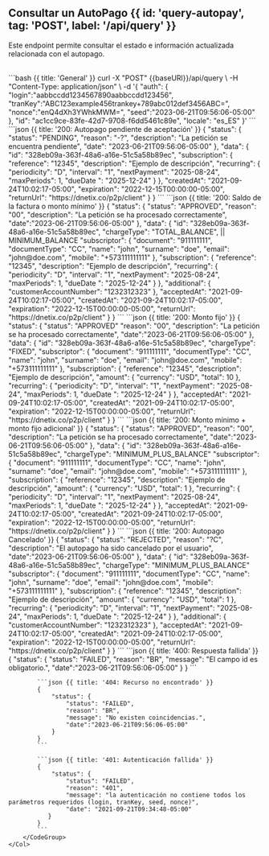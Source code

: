 
## Consultar un AutoPago {{ id: 'query-autopay', tag: 'POST', label: '/api/query' }}
Este endpoint permite consultar el estado e información actualizada relacionada con el autopago.

<Row>
    <Col>
        <ApiReader
            path="/api/query"
            method="POST"
            api={props.refs}
        />
    </Col>
    <Col sticky>
        <br />
        <CodeGroup title="Solicitud" tag="POST" label="/api/query">
            ```bash {{ title: 'General' }}
            curl -X "POST" {{baseURl}}/api/query \
            -H "Content-Type: application/json" \
            -d '{
                "auth": {
                    "login":"aabbccdd1234567890aabbccdd123456",
                    "tranKey":"ABC123example456trankey+789abc012def3456ABC=",
                    "nonce":"enQ4dXh3YWhkMWM=",
                    "seed":"2023-06-21T09:56:06-05:00"
                },
                "id": "ac1cc9ce-83fe-42d7-9708-f6dd5461c89e",
                "locale": "es_ES"
        }'
            ```
        </CodeGroup>
    </Col>
</Row>

<Row>
    <Col>
        <ApiReader
            path="/api/query"
            method="POST"
            type="response"
            api={props.refs}
        />
    </Col>
    <Col sticky>
        <br />
        <CodeGroup title="Respuesta">
            ```json {{ title: '200: Autopago pendiente de aceptación' }}
            {
                "status": {
                    "status": "PENDING",
                    "reason": "-?",
                    "description": "La petición se encuentra pendiente",
                    "date": "2023-06-21T09:56:06-05:00"
                },
                "data": {
                    "id": "328eb09a-363f-48a6-a16e-51c5a58b89ec",
                    "subscription": {
                        "reference": "12345",
                        "description": "Ejemplo de descripción",
                        "recurring": {
                            "periodicity": "D",
                            "interval": "1",
                            "nextPayment": "2025-08-24",
                            "maxPeriods": 1,
                            "dueDate ": "2025-12-24"
                        }
                    },
                    "createdAt": "2021-09-24T10:02:17-05:00",
                    "expiration": "2022-12-15T00:00:00-05:00",
                    "returnUrl": "https://dnetix.co/p2p/client"
                }
            }
            ```
            ```json {{ title: '200: Saldo de la factura o monto mínimo' }}
            {
                "status": {
                    "status": "APPROVED",
                    "reason": "00",
                    "description": "La petición se ha procesado correctamente",
                    "date":"2023-06-21T09:56:06-05:00"
                },
                "data": {
                    "id": "328eb09a-363f-48a6-a16e-51c5a58b89ec",
                    "chargeType": "TOTAL_BALANCE", || MINIMUM_BALANCE
                    "subscriptor": {
                        "document": "911111111",
                        "documentType": "CC",
                        "name": "john",
                        "surname": "doe",
                        "email": "john@doe.com",
                        "mobile": "+573111111111"
                    },
                    "subscription": {
                        "reference": "12345",
                        "description": "Ejemplo de descripción",
                        "recurring": {
                            "periodicity": "D",
                            "interval": "1",
                            "nextPayment": "2025-08-24",
                            "maxPeriods": 1,
                            "dueDate ": "2025-12-24"
                        }
                    },
                    "additional": {
                        "customerAccountNumber": "1232312323"
                    },
                    "acceptedAt": "2021-09-24T10:02:17-05:00",
                    "createdAt": "2021-09-24T10:02:17-05:00",
                    "expiration": "2022-12-15T00:00:00-05:00",
                    "returnUrl": "https://dnetix.co/p2p/client"
                }
            }
            ```
            ```json {{ title: '200: Monto fijo' }}
            {
                "status": {
                    "status": "APPROVED"
                    "reason": "00",
                    "description": "La petición se ha procesado correctamente",
                    "date":"2023-06-21T09:56:06-05:00"
                },
                "data": {
                    "id": "328eb09a-363f-48a6-a16e-51c5a58b89ec",
                    "chargeType": "FIXED",
                    "subscriptor": {
                        "document": "911111111",
                        "documentType": "CC",
                        "name": "john",
                        "surname": "doe",
                        "email": "john@doe.com",
                        "mobile": "+573111111111"
                    },
                    "subscription": {
                        "reference": "12345",
                        "description": "Ejemplo de descripción",
                        "amount": {
                            "currency": "USD",
                            "total": 10
                        },
                        "recurring": {
                            "periodicity": "D",
                            "interval": "1",
                            "nextPayment": "2025-08-24",
                            "maxPeriods": 1,
                            "dueDate ": "2025-12-24"
                        }
                    },
                    "acceptedAt": "2021-09-24T10:02:17-05:00",
                    "createdAt": "2021-09-24T10:02:17-05:00",
                    "expiration": "2022-12-15T00:00:00-05:00",
                    "returnUrl": "https://dnetix.co/p2p/client"
                }
        }
            ```
```json {{ title: '200: Monto mínimo + monto fijo adicional' }}
            {
                "status": {
                    "status": "APPROVED",
                    "reason": "00",
                    "description": "La petición se ha procesado correctamente",
                    "date":"2023-06-21T09:56:06-05:00"
                },
                "data": {
                    "id": "328eb09a-363f-48a6-a16e-51c5a58b89ec",
                    "chargeType": "MINIMUM_PLUS_BALANCE"
                    "subscriptor": {
                        "document": "911111111",
                        "documentType": "CC",
                        "name": "john",
                        "surname": "doe",
                        "email": "john@doe.com",
                        "mobile": "+573111111111"
                    },
                    "subscription": {
                        "reference": "12345",
                        "description": "Ejemplo de descripción",
                        "amount": {
                            "currency": "USD",
                            "total": 1
                        },
                        "recurring": {
                            "periodicity": "D",
                            "interval": "1",
                            "nextPayment": "2025-08-24",
                            "maxPeriods": 1,
                            "dueDate ": "2025-12-24"
                        }
                    },
                    "acceptedAt": "2021-09-24T10:02:17-05:00",
                    "createdAt": "2021-09-24T10:02:17-05:00",
                    "expiration": "2022-12-15T00:00:00-05:00",
                    "returnUrl": "https://dnetix.co/p2p/client"
                }
            }
            ```
            ```json {{ title: '200: Autopago Cancelado' }}
            {
                "status": {
                    "status": "REJECTED",
                    "reason": "?C",
                    "description": "El autopago ha sido cancelado por el usuario",
                    "date":"2023-06-21T09:56:06-05:00"
                },
                "data": {
                    "id": "328eb09a-363f-48a6-a16e-51c5a58b89ec",
                    "chargeType": "MINIMUM_PLUS_BALANCE"
                    "subscriptor": {
                        "document": "911111111",
                        "documentType": "CC",
                        "name": "john",
                        "surname": "doe",
                        "email": "john@doe.com",
                        "mobile": "+573111111111"
                    },
                    "subscription": {
                        "reference": "12345",
                        "description": "Ejemplo de descripción",
                        "amount": {
                            "currency": "USD",
                            "total": 1
                        },
                        "recurring": {
                            "periodicity": "D",
                            "interval": "1",
                            "nextPayment": "2025-08-24",
                            "maxPeriods": 1,
                            "dueDate ": "2025-12-24"
                        }
                    },
                    "additional": {
                        "customerAccountNumber": "1232312323"
                    },
                    "acceptedAt": "2021-09-24T10:02:17-05:00",
                    "createdAt": "2021-09-24T10:02:17-05:00",
                    "expiration": "2022-12-15T00:00:00-05:00",
                    "returnUrl": "https://dnetix.co/p2p/client"
                }
            }
            ```
            ```json {{ title: '400: Respuesta fallida' }}
            {
                "status": {
                    "status": "FAILED",
                    "reason": "BR",
                    "message": "El campo id es obligatorio.",
                    "date":"2023-06-21T09:56:06-05:00"
                }
            }
            ```

            ```json {{ title: '404: Recurso no encontrado' }}
            {
                "status": {
                    "status": "FAILED",
                    "reason": "BR",
                    "message": "No existen coincidencias.",
                    "date":"2023-06-21T09:56:06-05:00"
                }
            }
            ```

            ```json {{ title: '401: Autenticación fallida' }}
            {
                "status": {
                    "status": "FAILED",
                    "reason": "401",
                    "message": "la autenticación no contiene todos los parámetros requeridos (login, tranKey, seed, nonce)",
                    "date": "2021-09-21T09:34:48-05:00"
               }
            }
            ```
        </CodeGroup>
    </Col>
</Row>

